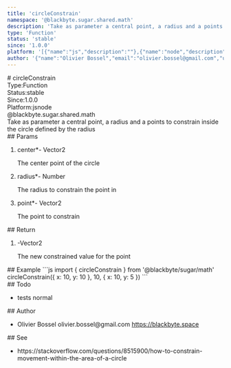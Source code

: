 ```yaml
---
title: 'circleConstrain'
namespace: '@blackbyte.sugar.shared.math'
description: 'Take as parameter a central point, a radius and a points to constrain inside the circle defined by the radius'
type: 'Function'
status: 'stable'
since: '1.0.0'
platform: '[{"name":"js","description":""},{"name":"node","description":""}]'
author: '{"name":"Olivier Bossel","email":"olivier.bossel@gmail.com","url":"https://blackbyte.space"}'
---
```

<div class="docmap -mdx">
# circleConstrain
<div class="docmap_metas">
<div class="docmap_type"><span class="docmap_type-label">Type:</span><span class="docmap_type-value">Function</span></div>
<div class="docmap_status"><span class="docmap_status-label">Status:</span><span class="docmap_status-value -stable">stable</span></div>
<div class="docmap_since"><span class="docmap_since-label">Since:</span><span class="docmap_since-value">1.0.0</span></div>
<div class="docmap_platform"><span class="docmap_platform-label">Platform:</span><span class="docmap_platform-value -js">js</span><span class="docmap_platform-value -node">node</span></div>
</div>
<div class="docmap_namespace">@blackbyte.sugar.shared.math</div>
<div class="docmap_description typo-lead typo-format">
Take as parameter a central point, a radius and a points to constrain inside the circle defined by the radius
</div>
<div class="docmap_params">
## Params
<ol class="docmap_list">
<li class="docmap_item">
<span class="docmap_name">center<span class="docmap_required">*</span></span><span class="docmap_default">-</span> <span class="docmap_type">Vector2</span>
<p class="docmap_description">The center point of the circle</p>
</li>
<li class="docmap_item">
<span class="docmap_name">radius<span class="docmap_required">*</span></span><span class="docmap_default">-</span> <span class="docmap_type">Number</span>
<p class="docmap_description">The radius to constrain the point in</p>
</li>
<li class="docmap_item">
<span class="docmap_name">point<span class="docmap_required">*</span></span><span class="docmap_default">-</span> <span class="docmap_type">Vector2</span>
<p class="docmap_description">The point to constrain</p>
</li>
</ol>
</div>
<div class="docmap_return">
## Return
<ol class="docmap_list">
<li class="docmap_item">
<span class="docmap_default">-</span><span class="docmap_type">Vector2</span>
<p class="docmap_description">The new constrained value for the point</p>
</li>
</ol>
</div>
<div class="docmap_examples">
## Example
<s-code language="js" header>
```js
import { circleConstrain } from '@blackbyte/sugar/math'
circleConstrain({
	x: 10, y: 10
}, 10, {
	x: 10, y: 5
})
```
</s-code>
</div>
<div class="docmap_todo">
## Todo
<ul class="docmap_list">
<li class="docmap_item">
<span class="docmap_description">tests</span>
<span class="docmap_priority -normal">normal</span>
</li>
</ul>
</div>
<div class="docmap_author">
## Author
<ul class="docmap_list">
<li class="docmap_item">
<span class="docmap_name">Olivier Bossel</span>
<span class="docmap_email">olivier.bossel@gmail.com</span>
<a href="https://blackbyte.space" target="_blank" class="docmap_url">https://blackbyte.space</a>
</li>
</ul>
</div>
<div class="docmap_see">
## See
<ul class="docmap_see-list">
<li class="docmap_see-item">
https://stackoverflow.com/questions/8515900/how-to-constrain-movement-within-the-area-of-a-circle
</li>
</ul>
</div>
</div>